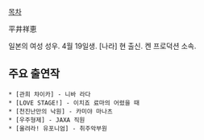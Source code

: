 [[목차]]

平井祥恵

일본의 여성 성우. 4월 19일생. [나라] 현 출신. 켄 프로덕션 소속.

== 주요 출연작 ==
 * [관희 챠이카] - 니바 라다
 * [LOVE STAGE!] - 이치죠 료마의 어렸을 때
 * [천진난만의 낙원] - 카미야 마나츠
 * [우주형제] - JAXA 직원
 * [울려라! 유포니엄] - 취주악부원
